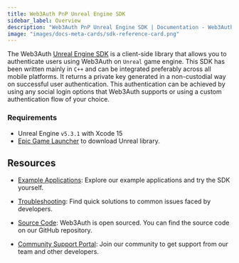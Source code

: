```yaml
---
title: Web3Auth PnP Unreal Engine SDK
sidebar_label: Overview
description: "Web3Auth PnP Unreal Engine SDK | Documentation - Web3Auth"
image: "images/docs-meta-cards/sdk-reference-card.png"
---
```


The Web3Auth [Unreal Engine SDK](https://github.com/Web3Auth/web3auth-unreal-sdk) is a client-side
library that allows you to authenticate users using Web3Auth on `Unreal` game engine. This SDK has
been written mainly in `C++` and can be integrated preferably across all mobile platforms. It
returns a private key generated in a non-custodial way on successful user authentication. This
authentication can be achieved by using any social login options that Web3Auth supports or using a
custom authentication flow of your choice.

### Requirements

- Unreal Engine `v5.3.1` with Xcode 15
- [Epic Game Launcher](https://www.unrealengine.com/en-US/download) to download Unreal library.

## Resources

- [Example Applications](./examples): Explore our example applications and try the SDK yourself.

- [Troubleshooting](/troubleshooting): Find quick solutions to common issues faced by developers.

- [Source Code](https://github.com/Web3Auth/web3auth-unreal-sdk): Web3Auth is open sourced. You can
  find the source code on our GitHub repository.

- [Community Support Portal](https://web3auth.io/community/c/help-pnp/pnp-unreal/21): Join our
  community to get support from our team and other developers.
